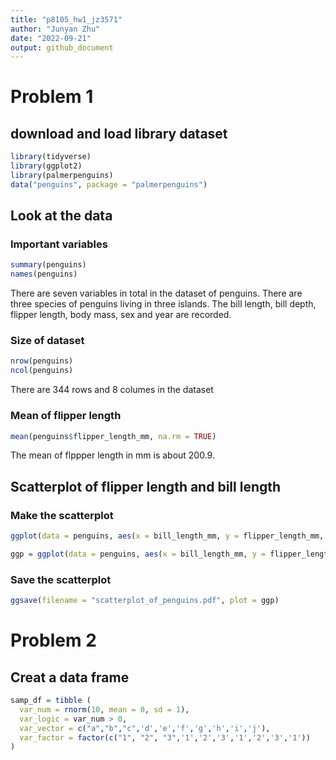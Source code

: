```yaml
---
title: "p8105_hw1_jz3571"
author: "Junyan Zhu"
date: "2022-09-21"
output: github_document
---
```


# Problem 1 

## download and load library dataset

```r
library(tidyverse)
library(ggplot2)
library(palmerpenguins)
data("penguins", package = "palmerpenguins")
```

## Look at the data

### Important variables
```r
summary(penguins)
names(penguins)
```

There are seven variables in total in the dataset of penguins. There are three species of penguins living in three islands. The bill length, bill depth, flipper length, body mass, sex and year are recorded.

### Size of dataset
```r
nrow(penguins)
ncol(penguins)
```

There are 344 rows and 8 columes in the dataset

### Mean of flipper length

```r
mean(penguins$flipper_length_mm, na.rm = TRUE)
```

The mean of flppper length in mm is about 200.9.

## Scatterplot of flipper length and bill length

### Make the scatterplot

```r
ggplot(data = penguins, aes(x = bill_length_mm, y = flipper_length_mm, color = species)) + geom_point()

ggp = ggplot(data = penguins, aes(x = bill_length_mm, y = flipper_length_mm, color = species)) + geom_point()
```

### Save the scatterplot


```r
ggsave(filename = "scatterplot_of_penguins.pdf", plot = ggp)
```

# Problem 2

## Creat a data frame

```r
samp_df = tibble (
  var_num = rnorm(10, mean = 0, sd = 1),
  var_logic = var_num > 0,
  var_vector = c("a","b","c",'d','e','f','g','h','i','j'),
  var_factor = factor(c("1", "2", "3",'1','2','3','1','2','3','1'))
)
```

